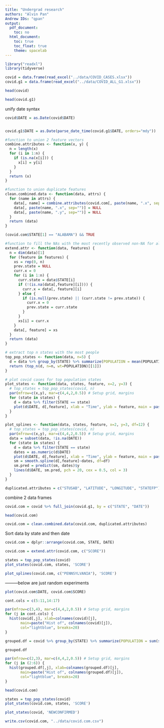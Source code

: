 ```yaml
---
title: "Undergrad research"
authors: "Alvin Pan"
Andrew IDs: "qpan"
output:
  pdf_document:
    toc: no
  html_document:
    toc: true
    toc_float: true
    theme: spacelab
---
```

```r
library("readxl")
library(tidyverse)
```



```r
covid = data.frame(read_excel("../data/COVID_CASES.xlsx"))
covid.g1 = data.frame(read_excel("../data/COVID_ALL_G1.xlsx"))
```

```r
head(covid)
```

```r
head(covid.g1)
```


unify date syntax
```r
covid$DATE = as.Date(covid$DATE)
```

```r

```



```r
covid.g1$DATE = as.Date(parse_date_time(covid.g1$DATE, orders="mdy"))
```


```r
#function to union 2 feature vectors
combine.attributes <- function(x, y) {
  n = length(x)
  for (i in 1:n) {
    if (is.na(x[i])) {
      x[i] = y[i]
    }
  }
  return (x)
}
```


```r
#function to union duplicate features
clean.combined.data <- function(data, attrs) {
  for (name in attrs) {
    data[, name] = combine.attributes(covid.com[, paste(name, ".x", sep="")], covid.com[, paste(name, ".y", sep="")])
    data[, paste(name, ".x", sep="")] = NULL
    data[, paste(name, ".y", sep="")] = NULL
  }
  return (data)
}
```

```r
(covid.com$STATE[1] == "ALABAMA") && TRUE
```


```r
#function to fill the NAs with the most recently observed non-NA for all input features of data frame
extend.attr <- function(data, features) {
  n = dim(data)[1]
  for (feature in features) {
    xs = rep(0, n)
    prev.state = NULL
    curr.x = 0
    for (i in 1:n) {
      curr.state = data$STATE[i]
      if (!(is.na(data[,feature][i]))) {
        curr.x = data[, feature][i]
      } else {
        if (is.null(prev.state) || (curr.state != prev.state)) {
          curr.x = 0
          prev.state = curr.state
        }
      }
      xs[i] = curr.x
    }  
    data[, feature] = xs
  }
  return (data)
}
```

```r
# extract top n states with the most people
top_pop_states <- function(data, n=5) {
  d = data %>% group_by(STATE) %>% summarize(POPULATION = mean(POPULATION, na.rm = TRUE))
  return (top_n(d, n=n, wt=POPULATION)[[1]])                          
}
```


```r
# plot covid cases for top population states
plot_states <- function(data, states, feature, x=2, y=3) {
  # top_states = top_pop_states(covid, n)
  par(mfrow=c(x,y), mar=c(4,4,2,0.5)) # Setup grid, margins
  for (state in states) {
    d = data %>% filter(STATE == state)
    plot(d$DATE, d[,feature], xlab = "Time", ylab = feature, main = paste("COVID cases in", state), pch = 20, cex = 0.5)
  }
}
```


```r
plot_splines <- function(data, states, feature, x=2, y=3, df=12) {
  # top_states = top_pop_states(covid, n)
  par(mfrow=c(x,y), mar=c(4,4,2,0.5)) # Setup grid, margins
  data = subset(data, !is.na(DATE))
  for (state in states) {
    d = data %>% filter(STATE == state)
    dates = as.numeric(d$DATE)
    plot(d$DATE, d[,feature], xlab = "Time", ylab = feature, main = paste("COVID cases in", state), pch = 20, cex = 0.5)
    sm = smooth.spline(d[,feature]~dates, df=df)
    sm.pred = predict(sm, dates)$y
    lines(d$DATE, sm.pred, pch = 20, cex = 0.5, col = 3)
  }
}
```


```r
duplicated.attributes = c("STUSAB", "LATITUDE", "LONGITUDE", "STATEFP")
```

combine 2 data frames
```r
covid.com = covid %>% full_join(covid.g1, by = c("STATE", "DATE"))
```

```r
head(covid.com)
```


```r
covid.com = clean.combined.data(covid.com, duplicated.attributes)
```



Sort data by state and then date
```r
covid.com = dplyr::arrange(covid.com, STATE, DATE)
```


```r
covid.com = extend.attr(covid.com, c("SCORE"))
```

```r
states = top_pop_states(covid)
plot_states(covid.com, states, 'SCORE')
```

```r
plot_splines(covid.com, c("PENNSYLVANIA"), 'SCORE')
```


---------below are just random experiments


```r
plot(covid.com$DATE, covid.com$SCORE)
```


```r
cont.cols = c(5:11,14:17)
```



```r
par(mfrow=c(3,4), mar=c(4,4,2,0.5)) # Setup grid, margins
for (j in cont.cols) {
  hist(covid[,j], xlab=colnames(covid)[j],
       main=paste("Hist of", colnames(covid)[j]),
       col="lightblue", breaks=20)
}
```


```r
grouped.df = covid %>% group_by(STATE) %>% summarize(POPULATION = sum(sqrt(POPULATION), na.rm = TRUE), NEWCONFIRMED = sum(log(NEWCONFIRMED+1), na.rm = TRUE), CUMCONFIRMED = sum(log(CUMCONFIRMED+1), na.rm = TRUE), NEWDEATHS=sum(log(NEWDEATHS+1), na.rm = TRUE), CUMDEATHS=sum(log(CUMDEATHS+1), na.rm = TRUE)) %>% data.frame()
```

```r
grouped.df
```


```r
par(mfrow=c(2,3), mar=c(4,4,2,0.5)) # Setup grid, margins
for (j in (2:6)) {
  hist(grouped.df[,j], xlab=colnames(grouped.df)[j],
       main=paste("Hist of", colnames(grouped.df)[j]),
       col="lightblue", breaks=20)
}
```



```r
head(covid.com)
```


```r
states = top_pop_states(covid)
plot_states(covid.com, states, 'SCORE')
```



```r
plot_states(covid, 'NEWCONFIRMED')
```


```r
write.csv(covid.com, "../data/covid.com.csv")
```

